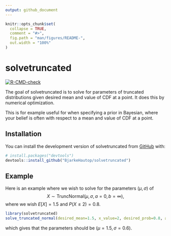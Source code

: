 ```yaml
---
output: github_document
---
```


<!-- README.md is generated from README.Rmd. Please edit that file -->

```r
knitr::opts_chunk$set(
  collapse = TRUE,
  comment = "#>",
  fig.path = "man/figures/README-",
  out.width = "100%"
)
```

# solvetruncated

<!-- badges: start -->
[![R-CMD-check](https://github.com/BjarkeHautop/solvetruncated/actions/workflows/R-CMD-check.yaml/badge.svg)](https://github.com/BjarkeHautop/solvetruncated/actions/workflows/R-CMD-check.yaml)
<!-- badges: end -->

The goal of solvetruncated is to solve for parameters of truncated distributions
given desired mean and value of CDF at a point. It does this by numerical optimization.

This is for example useful for when 
specifying a prior in Bayesian, where your belief is often with respect to a mean and 
value of CDF at a point. 

## Installation

You can install the development version of solvetruncated from [GitHub](https://github.com/) with:

``` r
# install.packages("devtools")
devtools::install_github("BjarkeHautop/solvetruncated")
```

## Example

Here is an example where we wish to solve for the parameters $(\mu, \sigma)$ of $$X \sim \text{TruncNormal}(\mu, \sigma, a=0, b=\infty),$$
where we wish $E[X]=1.5$ and $P(X\leq 2)=0.8$.

```r
library(solvetruncated)
solve_truncated_normal(desired_mean=1.5, x_value=2, desired_prob=0.8, a=0, b=Inf)
```

which gives that the parameters should be $(\mu=1.5, \sigma=0.6)$.
